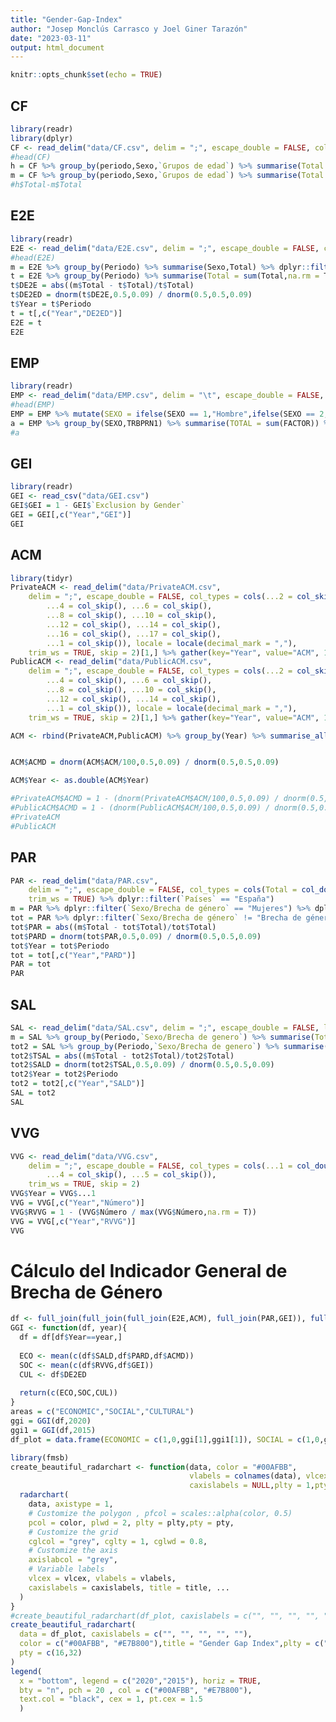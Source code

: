 ```yaml
---
title: "Gender-Gap-Index"
author: "Josep Monclús Carrasco y Joel Giner Tarazón"
date: "2023-03-11"
output: html_document
---
```


```r
knitr::opts_chunk$set(echo = TRUE)
```

## CF

```r
library(readr)
library(dplyr)
CF <- read_delim("data/CF.csv", delim = ";", escape_double = FALSE, col_types = cols(Total = col_double()), locale = locale(decimal_mark = ","), trim_ws = TRUE)
#head(CF)
h = CF %>% group_by(periodo,Sexo,`Grupos de edad`) %>% summarise(Total = sum(Total,na.rm = T)) %>% dplyr::filter(Sexo == "Hombres")
m = CF %>% group_by(periodo,Sexo,`Grupos de edad`) %>% summarise(Total = sum(Total,na.rm = T)) %>% dplyr::filter(Sexo == "Mujeres")
#h$Total-m$Total
```



## E2E

```r
library(readr)
E2E <- read_delim("data/E2E.csv", delim = ";", escape_double = FALSE, col_types = cols(Total = col_double()),locale = locale(decimal_mark = ","), trim_ws = TRUE) %>% dplyr::filter(`Países` == "España")
#head(E2E)
m = E2E %>% group_by(Periodo) %>% summarise(Sexo,Total) %>% dplyr::filter(`Sexo` == "Mujeres")
t = E2E %>% group_by(Periodo) %>% summarise(Total = sum(Total,na.rm = T))
t$DE2E = abs((m$Total - t$Total)/t$Total)
t$DE2ED = dnorm(t$DE2E,0.5,0.09) / dnorm(0.5,0.5,0.09)
t$Year = t$Periodo
t = t[,c("Year","DE2ED")]
E2E = t
E2E
```

## EMP

```r
library(readr)
EMP <- read_delim("data/EMP.csv", delim = "\t", escape_double = FALSE, trim_ws = TRUE)
#head(EMP)
EMP = EMP %>% mutate(SEXO = ifelse(SEXO == 1,"Hombre",ifelse(SEXO == 2,"Mujer",NA)))
a = EMP %>% group_by(SEXO,TRBPRN1) %>% summarise(TOTAL = sum(FACTOR)) %>%mutate(Porcentaje_personas = (TOTAL / sum(TOTAL))) %>% dplyr::filter(TRBPRN1 == 1)
#a
```


## GEI

```r
library(readr)
GEI <- read_csv("data/GEI.csv")
GEI$GEI = 1 - GEI$`Exclusion by Gender`
GEI = GEI[,c("Year","GEI")]
GEI
```

## ACM

```r
library(tidyr)
PrivateACM <- read_delim("data/PrivateACM.csv", 
    delim = ";", escape_double = FALSE, col_types = cols(...2 = col_skip(), 
        ...4 = col_skip(), ...6 = col_skip(), 
        ...8 = col_skip(), ...10 = col_skip(), 
        ...12 = col_skip(), ...14 = col_skip(), 
        ...16 = col_skip(), ...17 = col_skip(), 
        ...1 = col_skip()), locale = locale(decimal_mark = ","), 
    trim_ws = TRUE, skip = 2)[1,] %>% gather(key="Year", value="ACM", 1:7)
PublicACM <- read_delim("data/PublicACM.csv", 
    delim = ";", escape_double = FALSE, col_types = cols(...2 = col_skip(), 
        ...4 = col_skip(), ...6 = col_skip(), 
        ...8 = col_skip(), ...10 = col_skip(), 
        ...12 = col_skip(), ...14 = col_skip(), 
        ...1 = col_skip()), locale = locale(decimal_mark = ","), 
    trim_ws = TRUE, skip = 2)[1,] %>% gather(key="Year", value="ACM", 1:7)

ACM <- rbind(PrivateACM,PublicACM) %>% group_by(Year) %>% summarise_all(.,mean)


ACM$ACMD = dnorm(ACM$ACM/100,0.5,0.09) / dnorm(0.5,0.5,0.09)

ACM$Year <- as.double(ACM$Year)

#PrivateACM$ACMD = 1 - (dnorm(PrivateACM$ACM/100,0.5,0.09) / dnorm(0.5,0.5,0.09))
#PublicACM$ACMD = 1 - (dnorm(PublicACM$ACM/100,0.5,0.09) / dnorm(0.5,0.5,0.09))
#PrivateACM
#PublicACM
```

## PAR

```r
PAR <- read_delim("data/PAR.csv", 
    delim = ";", escape_double = FALSE, col_types = cols(Total = col_double()), locale = locale(decimal_mark = ","), 
    trim_ws = TRUE) %>% dplyr::filter(`Países` == "España")
m = PAR %>% dplyr::filter(`Sexo/Brecha de género` == "Mujeres") %>% dplyr::select(c(Periodo,Total))%>% arrange(Periodo)
tot = PAR %>% dplyr::filter(`Sexo/Brecha de género` != "Brecha de género (mujeres - hombres)")%>% group_by(Periodo) %>% summarise(Total = sum(Total,na.rm=T))
tot$PAR = abs((m$Total - tot$Total)/tot$Total)
tot$PARD = dnorm(tot$PAR,0.5,0.09) / dnorm(0.5,0.5,0.09)
tot$Year = tot$Periodo
tot = tot[,c("Year","PARD")]
PAR = tot
PAR
```

## SAL

```r
SAL <- read_delim("data/SAL.csv", delim = ";", escape_double = FALSE, locale = locale(decimal_mark = ","), trim_ws = TRUE) %>% dplyr::filter(`Sexo/Brecha de genero` != "Cociente mujeres respecto a hombres")
m = SAL %>% group_by(Periodo,`Sexo/Brecha de genero`) %>% summarise(Total = mean(Total,na.rm = T)) %>% dplyr::filter(`Sexo/Brecha de genero` == "Mujeres")
tot2 = SAL %>% group_by(Periodo,`Sexo/Brecha de genero`) %>% summarise(Total = mean(Total,na.rm = T)) %>% group_by(Periodo) %>% summarise(Total = sum(Total,na.rm=T))
tot2$TSAL = abs((m$Total - tot2$Total)/tot2$Total)
tot2$SALD = dnorm(tot2$TSAL,0.5,0.09) / dnorm(0.5,0.5,0.09)
tot2$Year = tot2$Periodo
tot2 = tot2[,c("Year","SALD")]
SAL = tot2
SAL
```


## VVG

```r
VVG <- read_delim("data/VVG.csv", 
    delim = ";", escape_double = FALSE, col_types = cols(...1 = col_double(),...2 = col_skip(), 
        ...4 = col_skip(), ...5 = col_skip()), 
    trim_ws = TRUE, skip = 2)
VVG$Year = VVG$...1
VVG = VVG[,c("Year","Número")]
VVG$RVVG = 1 - (VVG$Número / max(VVG$Número,na.rm = T))
VVG = VVG[,c("Year","RVVG")]
VVG
```


# Cálculo del Indicador General de Brecha de Género

```r
df <- full_join(full_join(full_join(E2E,ACM), full_join(PAR,GEI)), full_join(SAL, VVG)) %>% drop_na()
GGI <- function(df, year){
  df = df[df$Year==year,]
  
  ECO <- mean(c(df$SALD,df$PARD,df$ACMD))
  SOC <- mean(c(df$RVVG,df$GEI))
  CUL <- df$DE2ED
  
  return(c(ECO,SOC,CUL))
}
areas = c("ECONOMIC","SOCIAL","CULTURAL")
ggi = GGI(df,2020)
ggi1 = GGI(df,2015)
df_plot = data.frame(ECONOMIC = c(1,0,ggi[1],ggi1[1]), SOCIAL = c(1,0,ggi[2],ggi1[2]), CULTURAL = c(1,0,ggi[3],ggi1[3]))
```

```r
library(fmsb)
create_beautiful_radarchart <- function(data, color = "#00AFBB", 
                                        vlabels = colnames(data), vlcex = 0.7,
                                        caxislabels = NULL,plty = 1,pty = 32, title = NULL, ...){
  radarchart(
    data, axistype = 1,
    # Customize the polygon , pfcol = scales::alpha(color, 0.5)
    pcol = color, plwd = 2, plty = plty,pty = pty,
    # Customize the grid
    cglcol = "grey", cglty = 1, cglwd = 0.8,
    # Customize the axis
    axislabcol = "grey", 
    # Variable labels
    vlcex = vlcex, vlabels = vlabels,
    caxislabels = caxislabels, title = title, ...
  )
}
#create_beautiful_radarchart(df_plot, caxislabels = c("", "", "", "", ""),title = "Gender Gap Index")
create_beautiful_radarchart(
  data = df_plot, caxislabels = c("", "", "", "", ""),
  color = c("#00AFBB", "#E7B800"),title = "Gender Gap Index",plty = c("solid", "dotted"),
  pty = c(16,32)
)
legend(
  x = "bottom", legend = c("2020","2015"), horiz = TRUE,
  bty = "n", pch = 20 , col = c("#00AFBB", "#E7B800"),
  text.col = "black", cex = 1, pt.cex = 1.5
  )
```

